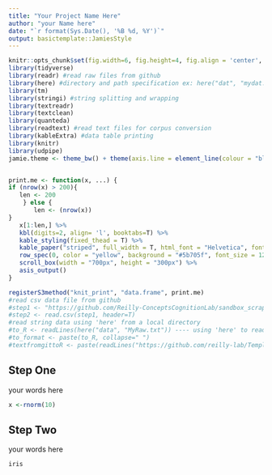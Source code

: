 ```yaml
---
title: "Your Project Name Here"
author: "your Name here"
date: "`r format(Sys.Date(), '%B %d, %Y')`"
output: basictemplate::JamiesStyle
---
```


```r
knitr::opts_chunk$set(fig.width=6, fig.height=4, fig.align = 'center', fig.path='Figs/', cache.path='Cache/', eval=T, echo=T, tidy=TRUE,  cache=F, message=F, warning=F, stringsAsFactors=F, yaml.eval.expr = TRUE)  
library(tidyverse) 
library(readr) #read raw files from github
library(here) #directory and path specification ex: here("dat", "mydat.txt')
library(tm)  
library(stringi) #string splitting and wrapping
library(textreadr)
library(textclean)
library(quanteda)
library(readtext) #read text files for corpus conversion
library(kableExtra) #data table printing
library(knitr)
library(udpipe)
jamie.theme <- theme_bw() + theme(axis.line = element_line(colour = "black"), panel.grid.minor = element_blank(), panel.grid.major = element_blank(), panel.border = element_blank(), panel.background = element_blank(), legend.title= element_blank())  #custom theme ggplot2


print.me <- function(x, ...) {
if (nrow(x) > 200){
   len <- 200 
    } else {
       len <- (nrow(x))
}
   x[1:len,] %>%
   kbl(digits=2, align= 'l', booktabs=T) %>%
   kable_styling(fixed_thead = T) %>%
   kable_paper("striped", full_width = T, html_font = "Helvetica", font_size = 11) %>%
   row_spec(0, color = "yellow", background = "#5b705f", font_size = 12) %>%
   scroll_box(width = "700px", height = "300px") %>%
   asis_output()
}

registerS3method("knit_print", "data.frame", print.me)
#read csv data file from github
#step1 <- "https://github.com/Reilly-ConceptsCognitionLab/sandbox_scrapfiles/raw/main/fakedat.csv"
#step2 <- read.csv(step1, header=T)
#read string data using 'here' from a local directory
#to_R <- readLines(here("data", "MyRaw.txt")) ---- using 'here' to read in data
#to_format <- paste(to_R, collapse=" ")
#textfromgittoR <- paste(readLines("https://github.com/reilly-lab/TempleTextMine2020/raw/master/unabomber_manifesto.txt"), collapse = " ")  #from github
```

## Step One
your words here
```r

x <-rnorm(10)
```

## Step Two
your words here
```r

iris
```
